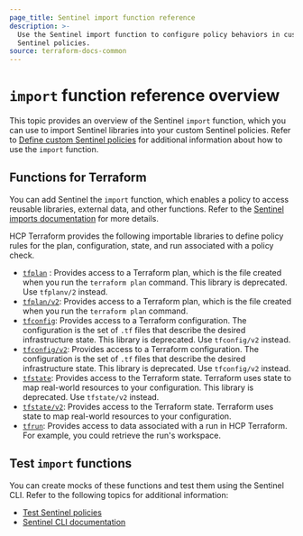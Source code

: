```yaml
---
page_title: Sentinel import function reference
description: >-
  Use the Sentinel import function to configure policy behaviors in custom
  Sentinel policies.
source: terraform-docs-common
---
```


# `import` function reference overview

This topic provides an overview of the Sentinel `import` function, which you can use to import Sentinel libraries into your custom Sentinel policies. Refer to [Define custom Sentinel policies](/terraform/enterprise/policy-enforcement/define-policies/custom-sentinel) for additional information about how to use the `import` function.

## Functions for Terraform

You can add Sentinel the `import` function, which enables a policy to access reusable libraries, external data, and other functions. Refer to the [Sentinel imports documentation](/sentinel/docs/language/imports) for more details.

HCP Terraform provides the following importable libraries to define policy rules for the plan, configuration, state, and run associated with a policy check.

-   [`tfplan`](/terraform/enterprise/policy-enforcement/import-reference/tfplan) : Provides access to a Terraform plan, which is the file created when you run the `terraform plan` command. This library is deprecated. Use `tfplanv/2` instead.
-   [`tfplan/v2`](/terraform/enterprise/policy-enforcement/import-reference/tfplan-v2): Provides access to a Terraform plan, which is the file created when you run the `terraform plan` command. 
-   [`tfconfig`](/terraform/enterprise/policy-enforcement/import-reference/tfconfig): Provides access to a Terraform configuration. The configuration is the set of `.tf` files that describe the desired infrastructure state. This library is deprecated. Use `tfconfig/v2` instead.
-   [`tfconfig/v2`](/terraform/enterprise/policy-enforcement/import-reference/tfconfig-v2): Provides access to a Terraform configuration. The configuration is the set of `.tf` files that describe the desired infrastructure state. This library is deprecated. Use `tfconfig/v2` instead.
-   [`tfstate`](/terraform/enterprise/policy-enforcement/import-reference/tfstate): Provides access to the Terraform state. Terraform uses state to map real-world resources to your configuration. This library is deprecated. Use `tfstate/v2` instead.
-   [`tfstate/v2`](/terraform/enterprise/policy-enforcement/import-reference/tfstate-v2): Provides access to the Terraform state. Terraform uses state to map real-world resources to your configuration. 
-   [`tfrun`](/terraform/enterprise/policy-enforcement/import-reference/tfrun): Provides access to data associated with a run in HCP Terraform. For example, you could retrieve the run's workspace.

## Test `import` functions

You can create mocks of these functions and test them using the Sentinel CLI. Refer to the following topics for additional information:

-   [Test Sentinel policies](/terraform/enterprise/policy-enforcement/test-sentinel)
-   [Sentinel CLI documentation](/sentinel/docs/commands)
